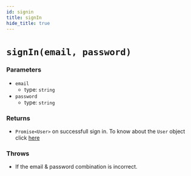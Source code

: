 ```yaml
---
id: signin
title: signIn
hide_title: true
---
```


# ``signIn(email, password)``

### Parameters
- ``email``
  - type: ``string``
- ``password``
  - type: ``string``

### Returns
- ``Promise<User>`` on successfull sign in. To know about the ``User`` object click [here](https://github.com/supertokens/core-driver-interface/wiki#userr)

### Throws
- If the email & password combination is incorrect.